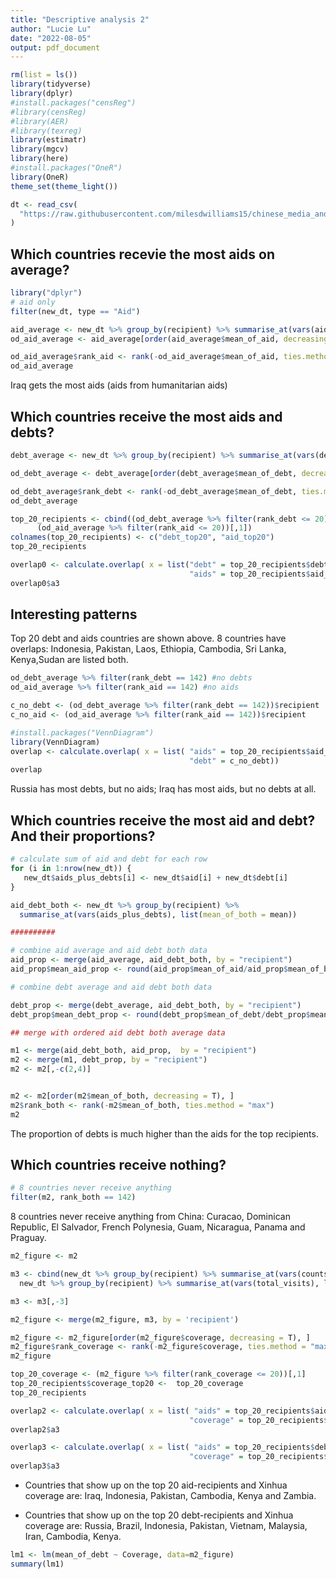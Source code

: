 ---
title: "Descriptive analysis 2"
author: "Lucie Lu"
date: "2022-08-05"
output: pdf_document
---

```{r}

rm(list = ls())
library(tidyverse)
library(dplyr)
#install.packages("censReg")
#library(censReg)
#library(AER)
#library(texreg)
library(estimatr)
library(mgcv)
library(here)
#install.packages("OneR")
library(OneR)
theme_set(theme_light())

```

```{r, eval=F}

dt <- read_csv(
  "https://raw.githubusercontent.com/milesdwilliams15/chinese_media_and_foreign_aid/main/01_data/final_data/final_data_imputed.csv"
)

```


## Which countries recevie the most aids on average?
```{r}
library("dplyr")
# aid only
filter(new_dt, type == "Aid")

aid_average <- new_dt %>% group_by(recipient) %>% summarise_at(vars(aid), list(mean_of_aid = mean))
od_aid_average <- aid_average[order(aid_average$mean_of_aid, decreasing = T), ]

od_aid_average$rank_aid <- rank(-od_aid_average$mean_of_aid, ties.method = "max")
od_aid_average
```
Iraq gets the most aids (aids from humanitarian aids)

## Which countries receive the most aids and debts?

```{r}

debt_average <- new_dt %>% group_by(recipient) %>% summarise_at(vars(debt), list(mean_of_debt = mean))

od_debt_average <- debt_average[order(debt_average$mean_of_debt, decreasing = T), ]

od_debt_average$rank_debt <- rank(-od_debt_average$mean_of_debt, ties.method = "max")
od_debt_average
```
```{r}
top_20_recipients <- cbind((od_debt_average %>% filter(rank_debt <= 20))[,1], 
      (od_aid_average %>% filter(rank_aid <= 20))[,1]) 
colnames(top_20_recipients) <- c("debt_top20", "aid_top20")
top_20_recipients 

overlap0 <- calculate.overlap( x = list("debt" = top_20_recipients$debt_top20, 
                                        "aids" = top_20_recipients$aid_top20))
overlap0$a3
```

## Interesting patterns
Top 20 debt and aids countries are shown above. 8 countries have overlaps: Indonesia, Pakistan, Laos, Ethiopia, Cambodia, Sri Lanka, Kenya,Sudan are listed both.

```{r}
od_debt_average %>% filter(rank_debt == 142) #no debts
od_aid_average %>% filter(rank_aid == 142) #no aids

c_no_debt <- (od_debt_average %>% filter(rank_debt == 142))$recipient
c_no_aid <- (od_aid_average %>% filter(rank_aid == 142))$recipient

```


```{r}
#install.packages("VennDiagram")
library(VennDiagram)
overlap <- calculate.overlap( x = list( "aids" = top_20_recipients$aid_top20, 
                                        "debt" = c_no_debt))
overlap
```

Russia has most debts, but no aids; Iraq has most aids, but no debts at all. 

## Which countries receive the most aid and debt? And their proportions?
```{r}

# calculate sum of aid and debt for each row
for (i in 1:nrow(new_dt)) {
   new_dt$aids_plus_debts[i] <- new_dt$aid[i] + new_dt$debt[i]
}

aid_debt_both <- new_dt %>% group_by(recipient) %>% 
  summarise_at(vars(aids_plus_debts), list(mean_of_both = mean))

##########

# combine aid average and aid debt both data
aid_prop <- merge(aid_average, aid_debt_both, by = "recipient")
aid_prop$mean_aid_prop <- round(aid_prop$mean_of_aid/aid_prop$mean_of_both, digits=2)

# combine debt average and aid debt both data

debt_prop <- merge(debt_average, aid_debt_both, by = "recipient")
debt_prop$mean_debt_prop <- round(debt_prop$mean_of_debt/debt_prop$mean_of_both, digits=2)

```

```{r informative combination of aid and debt data}
## merge with ordered aid debt both average data

m1 <- merge(aid_debt_both, aid_prop,  by = "recipient")
m2 <- merge(m1, debt_prop, by = "recipient")
m2 <- m2[,-c(2,4)]


m2 <- m2[order(m2$mean_of_both, decreasing = T), ]
m2$rank_both <- rank(-m2$mean_of_both, ties.method = "max")
m2

```

The proportion of debts is much higher than the aids for the top recipients.

## Which countries receive nothing?

```{r}
# 8 countries never receive anything
filter(m2, rank_both == 142)
```

8 countries never receive anything from China: Curacao, Dominican Republic, El Salvador, French Polynesia, Guam, Nicaragua, Panama and Praguay.

```{r combine media and diplomatic visits}
m2_figure <- m2

m3 <- cbind(new_dt %>% group_by(recipient) %>% summarise_at(vars(counts_by_year), list(coverage = mean)),
  new_dt %>% group_by(recipient) %>% summarise_at(vars(total_visits), list(diplomatic_visits = mean)))

m3 <- m3[,-3]

m2_figure <- merge(m2_figure, m3, by = 'recipient')

m2_figure <- m2_figure[order(m2_figure$coverage, decreasing = T), ]
m2_figure$rank_coverage <- rank(-m2_figure$coverage, ties.method = "max")
m2_figure
```

```{r}
top_20_coverage <- (m2_figure %>% filter(rank_coverage <= 20))[,1]
top_20_recipients$coverage_top20 <-  top_20_coverage
top_20_recipients
```

```{r overlaps}

overlap2 <- calculate.overlap( x = list( "aids" = top_20_recipients$aid_top20, 
                                        "coverage" = top_20_recipients$coverage_top20))
overlap2$a3

overlap3 <- calculate.overlap( x = list( "aids" = top_20_recipients$debt_top20, 
                                        "coverage" = top_20_recipients$coverage_top20))
overlap3$a3

```
- Countries that show up on the top 20 aid-recipients and Xinhua coverage are: Iraq, Indonesia, Pakistan, Cambodia, Kenya and Zambia.

- Countries that show up on the top 20 debt-recipients and Xinhua coverage are: Russia, Brazil, Indonesia, Pakistan, Vietnam, Malaysia, Iran, Cambodia, Kenya.

```{r}

lm1 <- lm(mean_of_debt ~ Coverage, data=m2_figure)
summary(lm1)
```